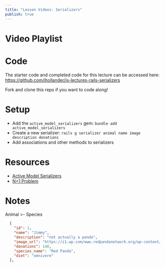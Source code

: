 ```yaml
---
title: "Lesson Videos: Serializers"
publish: true
---
```


# Video Playlist

<YoutubePlaylist playlistId="PLc6AmvC5ZybyK6tUJa7SLIY-c9O8Qp5cU " />

# Code

The starter code and completed code for this lecture can be accessed here: https://github.com/ihollander/js-lectures-rails-serializers

Fork and clone this repo if you want to code along!

# Setup

- Add the `active_model_serializers` gem: `bundle add active_model_serializers`
- Create a new serializer: `rails g serializer animal name image description donations`
- Add associations and other methods to serializers

# Resources

- [Active Model Serializers](https://github.com/rails-api/active_model_serializers/blob/v0.10.6/docs/README.md)
- [N+1 Problem](https://semaphoreci.com/blog/2017/08/09/faster-rails-eliminating-n-plus-one-queries.html)

# Notes
Animal >- Species

```json
  {
    "id": 1,
    "name": "Jimmy",
    "description": "not actually a panda",
    "image_url": "https://i1.wp.com/www.redpandanetwork.org/wp-content/uploads/2018/10/Photo-1-for-Give-page.png?fit=584%2C584&ssl=1",
    "donations": 140,
    "species_name": "Red Panda",
    "diet": "omnivore"
  },
```
